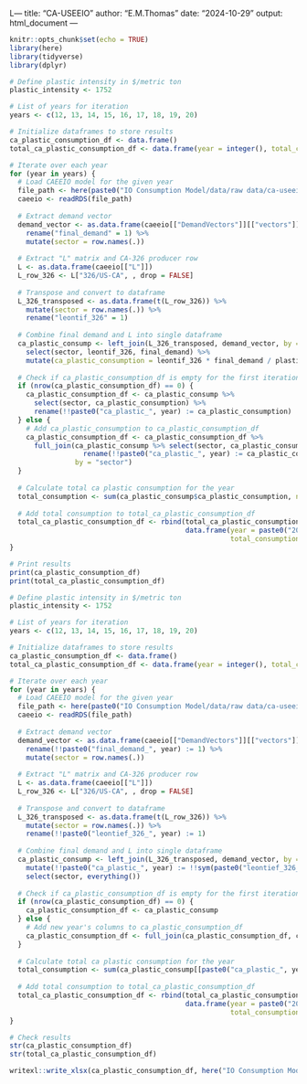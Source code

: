 L---
title: "CA-USEEIO"
author: "E.M.Thomas"
date: "2024-10-29"
output: html_document
---

```r
knitr::opts_chunk$set(echo = TRUE)
library(here)
library(tidyverse)
library(dplyr)
```


```r
# Define plastic intensity in $/metric ton
plastic_intensity <- 1752

# List of years for iteration
years <- c(12, 13, 14, 15, 16, 17, 18, 19, 20)

# Initialize dataframes to store results
ca_plastic_consumption_df <- data.frame()
total_ca_plastic_consumption_df <- data.frame(year = integer(), total_consumption = numeric())

# Iterate over each year
for (year in years) {
  # Load CAEEIO model for the given year
  file_path <- here(paste0("IO Consumption Model/data/raw data/ca-useeior/CAEEIOv1.0-s-", year, ".rds"))
  caeeio <- readRDS(file_path)
  
  # Extract demand vector
  demand_vector <- as.data.frame(caeeio[["DemandVectors"]][["vectors"]][[paste0("20", year, "_US-CA_Consumption_Complete")]]) %>% 
    rename("final_demand" = 1) %>%
    mutate(sector = row.names(.))
  
  # Extract "L" matrix and CA-326 producer row
  L <- as.data.frame(caeeio[["L"]])
  L_row_326 <- L["326/US-CA", , drop = FALSE]
  
  # Transpose and convert to dataframe
  L_326_transposed <- as.data.frame(t(L_row_326)) %>%
    mutate(sector = row.names(.)) %>%
    rename("leontif_326" = 1)
  
  # Combine final demand and L into single dataframe
  ca_plastic_consump <- left_join(L_326_transposed, demand_vector, by = "sector") %>%
    select(sector, leontif_326, final_demand) %>%
    mutate(ca_plastic_consumption = leontif_326 * final_demand / plastic_intensity)
  
  # Check if ca_plastic_consumption_df is empty for the first iteration
  if (nrow(ca_plastic_consumption_df) == 0) {
    ca_plastic_consumption_df <- ca_plastic_consump %>%
      select(sector, ca_plastic_consumption) %>%
      rename(!!paste0("ca_plastic_", year) := ca_plastic_consumption)
  } else {
    # Add ca_plastic_consumption to ca_plastic_consumption_df
    ca_plastic_consumption_df <- ca_plastic_consumption_df %>%
      full_join(ca_plastic_consump %>% select(sector, ca_plastic_consumption) %>%
                  rename(!!paste0("ca_plastic_", year) := ca_plastic_consumption),
                by = "sector")
  }
  
  # Calculate total ca plastic consumption for the year
  total_consumption <- sum(ca_plastic_consump$ca_plastic_consumption, na.rm = TRUE)
  
  # Add total consumption to total_ca_plastic_consumption_df
  total_ca_plastic_consumption_df <- rbind(total_ca_plastic_consumption_df, 
                                           data.frame(year = paste0("20", year), 
                                                      total_consumption = total_consumption))
}

# Print results
print(ca_plastic_consumption_df)
print(total_ca_plastic_consumption_df)


```

```r
# Define plastic intensity in $/metric ton
plastic_intensity <- 1752

# List of years for iteration
years <- c(12, 13, 14, 15, 16, 17, 18, 19, 20)

# Initialize dataframes to store results
ca_plastic_consumption_df <- data.frame()
total_ca_plastic_consumption_df <- data.frame(year = integer(), total_consumption = numeric())

# Iterate over each year
for (year in years) {
  # Load CAEEIO model for the given year
  file_path <- here(paste0("IO Consumption Model/data/raw data/ca-useeior/CAEEIOv1.0-s-", year, ".rds"))
  caeeio <- readRDS(file_path)
  
  # Extract demand vector
  demand_vector <- as.data.frame(caeeio[["DemandVectors"]][["vectors"]][[paste0("20", year, "_US-CA_Consumption_Complete")]]) %>% 
    rename(!!paste0("final_demand_", year) := 1) %>%
    mutate(sector = row.names(.))
  
  # Extract "L" matrix and CA-326 producer row
  L <- as.data.frame(caeeio[["L"]])
  L_row_326 <- L["326/US-CA", , drop = FALSE]
  
  # Transpose and convert to dataframe
  L_326_transposed <- as.data.frame(t(L_row_326)) %>%
    mutate(sector = row.names(.)) %>%
    rename(!!paste0("leontief_326_", year) := 1)
  
  # Combine final demand and L into single dataframe
  ca_plastic_consump <- left_join(L_326_transposed, demand_vector, by = "sector") %>%
    mutate(!!paste0("ca_plastic_", year) := !!sym(paste0("leontief_326_", year)) * !!sym(paste0("final_demand_", year)) / plastic_intensity) %>%
    select(sector, everything())
  
  # Check if ca_plastic_consumption_df is empty for the first iteration
  if (nrow(ca_plastic_consumption_df) == 0) {
    ca_plastic_consumption_df <- ca_plastic_consump
  } else {
    # Add new year's columns to ca_plastic_consumption_df
    ca_plastic_consumption_df <- full_join(ca_plastic_consumption_df, ca_plastic_consump, by = "sector")
  }
  
  # Calculate total ca plastic consumption for the year
  total_consumption <- sum(ca_plastic_consump[[paste0("ca_plastic_", year)]], na.rm = TRUE)
  
  # Add total consumption to total_ca_plastic_consumption_df
  total_ca_plastic_consumption_df <- rbind(total_ca_plastic_consumption_df, 
                                           data.frame(year = paste0("20", year), 
                                                      total_consumption = total_consumption))
}

# Check results
str(ca_plastic_consumption_df)
str(total_ca_plastic_consumption_df)

```

```r

writexl::write_xlsx(ca_plastic_consumption_df, here("IO Consumption Model/data/processed data/CAEEIO_326_output_2012_2020.xlsx"))
```

